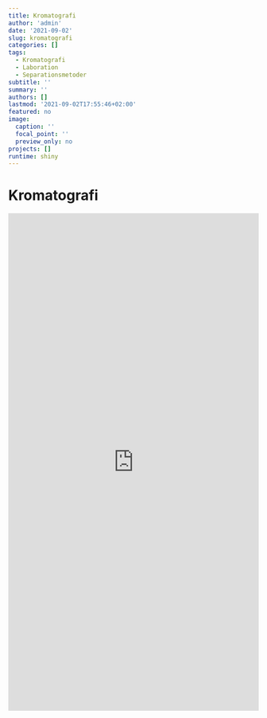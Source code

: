 ```yaml
---
title: Kromatografi
author: 'admin'
date: '2021-09-02'
slug: kromatografi
categories: []
tags:
  - Kromatografi
  - Laboration
  - Separationsmetoder
subtitle: ''
summary: ''
authors: []
lastmod: '2021-09-02T17:55:46+02:00'
featured: no
image:
  caption: ''
  focal_point: ''
  preview_only: no
projects: []
runtime: shiny
---
```


# Kromatografi
<iframe height="1000" width="100%" frameborder="no" src="https://wbs-tw.shinyapps.io/Kromatografi/"> </iframe>



